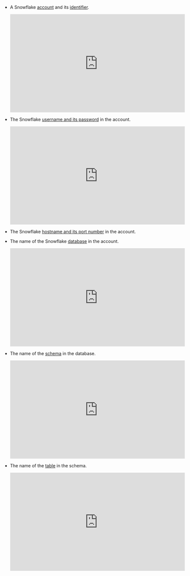 - A Snowflake [account](https://signup.snowflake.com/) and its [identifier](https://docs.snowflake.com/user-guide/admin-account-identifier).

  <iframe
  width="560"
  height="315"
  src="https://www.youtube.com/embed/6HNmxQWqmgg"
  title="YouTube video player"
  frameborder="0"
  allow="accelerometer; autoplay; clipboard-write; encrypted-media; gyroscope; picture-in-picture"
  allowfullscreen
  ></iframe>

- The Snowflake [username and its password](https://docs.snowflake.com/user-guide/admin-user-management#creating-users) in the account.

  <iframe
  width="560"
  height="315"
  src="https://www.youtube.com/embed/5hPrJNEa4aA?start=64&end=267"
  title="YouTube video player"
  frameborder="0"
  allow="accelerometer; autoplay; clipboard-write; encrypted-media; gyroscope; picture-in-picture"
  allowfullscreen
  ></iframe>

- The Snowflake [hostname and its port number](https://docs.snowflake.com/sql-reference/functions/system_allowlist) in the account.
- The name of the Snowflake [database](https://docs.snowflake.com/sql-reference/sql/create-database) in the account.

  <iframe
  width="560"
  height="315"
  src="https://www.youtube.com/embed/KrXCgpsRd0A"
  title="YouTube video player"
  frameborder="0"
  allow="accelerometer; autoplay; clipboard-write; encrypted-media; gyroscope; picture-in-picture"
  allowfullscreen
  ></iframe>

- The name of the [schema](https://docs.snowflake.com/sql-reference/sql/create-schema) in the database.

  <iframe
  width="560"
  height="315"
  src="https://www.youtube.com/embed/4SoS_c6rT_U?start=97&end=157"
  title="YouTube video player"
  frameborder="0"
  allow="accelerometer; autoplay; clipboard-write; encrypted-media; gyroscope; picture-in-picture"
  allowfullscreen
  ></iframe>

- The name of the [table](https://docs.snowflake.com/sql-reference/sql/create-table) in the schema.

  <iframe
  width="560"
  height="315"
  src="https://www.youtube.com/embed/ZaZzqFMGe1g?end=169"
  title="YouTube video player"
  frameborder="0"
  allow="accelerometer; autoplay; clipboard-write; encrypted-media; gyroscope; picture-in-picture"
  allowfullscreen
  ></iframe>
